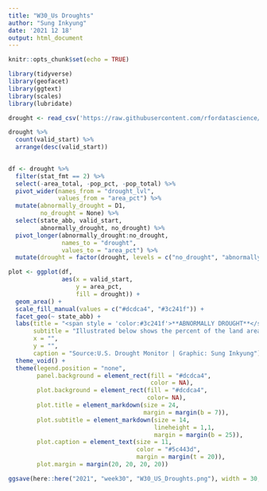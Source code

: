 ```yaml
---
title: "W30_Us Droughts"
author: "Sung Inkyung"
date: '2021 12 18'
output: html_document
---
```


```r
knitr::opts_chunk$set(echo = TRUE)
```

```r
library(tidyverse)
library(geofacet)
library(ggtext)
library(scales)
library(lubridate)

```


```r
drought <- read_csv('https://raw.githubusercontent.com/rfordatascience/tidytuesday/master/data/2021/2021-07-20/drought.csv')

drought %>% 
  count(valid_start) %>% 
  arrange(desc(valid_start))
  
```


```r
df <- drought %>%
  filter(stat_fmt == 2) %>%
  select(-area_total, -pop_pct, -pop_total) %>%
  pivot_wider(names_from = "drought_lvl",
              values_from = "area_pct") %>%
  mutate(abnormally_drought = D1,
         no_drought = None) %>%
  select(state_abb, valid_start,
         abnormally_drought, no_drought) %>%
  pivot_longer(abnormally_drought:no_drought,
               names_to = "drought",
               values_to = "area_pct") %>%
  mutate(drought = factor(drought, levels = c("no_drought", "abnormally_drought")))
```

```r
plot <- ggplot(df,
               aes(x = valid_start,
                   y = area_pct,
                   fill = drought)) +
  geom_area() +
  scale_fill_manual(values = c("#dcdca4", "#3c241f")) +
  facet_geo(~ state_abb) +
  labs(title = "<span style = 'color:#3c241f'>**ABNORMALLY DROUGHT**</span> by States",
       subtitle = "Illustrated below shows the percent of the land area in each state that is in <span style = 'color:#3c241f'>**ABNORMALLY DROUGHT**</span> from July 2001 to July 2021.<br><span style = 'color:#3c241f'>**DROUGHT (D0)**</span>divided into 5 classifications of U.S. Drought Monitor; abnormal, moderate, severe, extreme and exceptional drought.",
       x = "",
       y = "",
       caption = "Source:U.S. Drought Monitor | Graphic: Sung Inkyung") +
  theme_void() +
  theme(legend.position = "none",
        panel.background = element_rect(fill = "#dcdca4",
                                        color = NA),
        plot.background = element_rect(fill = "#dcdca4",
                                       color= NA),
        plot.title = element_markdown(size = 24,
                                      margin = margin(b = 7)),
        plot.subtitle = element_markdown(size = 14,
                                         lineheight = 1,1,
                                         margin = margin(b = 25)),
        plot.caption = element_text(size = 11,
                                    color = "#5c443d",
                                    margin = margin(t = 20)),
        plot.margin = margin(20, 20, 20, 20))

ggsave(here::here("2021", "week30", "W30_US_Droughts.png"), width = 30, height = 26, units = "cm")
```
